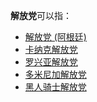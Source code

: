 '''解放党'''可以指：

* [[解放党_(阿根廷)|解放党 (阿根廷)]]
* [[卡纳克解放党|卡纳克解放党]]
* [[罗兴亚解放党|罗兴亚解放党]]
* [[多米尼加解放党|多米尼加解放党]]
* [[黑人骑士解放党|黑人骑士解放党]]

{{Set index article}}